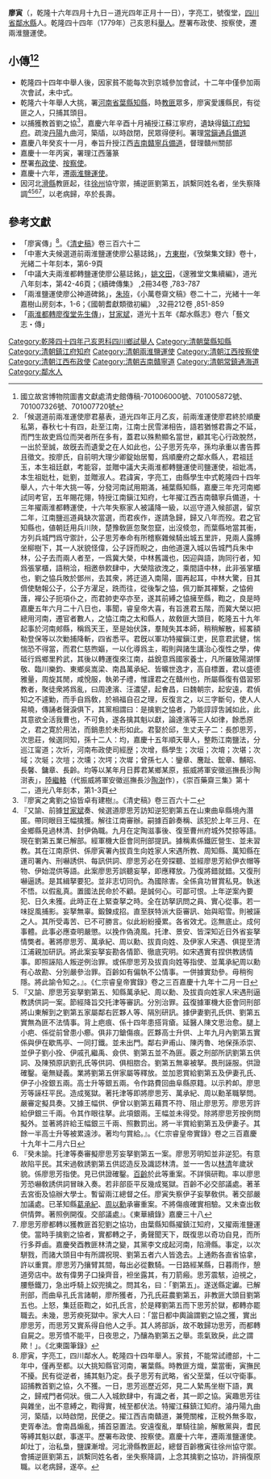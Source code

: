 {{明清人物信息框
| 姓名 = 廖寅
| 原名 = 
| 圖片名稱=  
| 圖片大小 = 220px
| 圖片說明 =  
| 最高職務 = 兩淮鹽運使
| 國家 = 大清
| 爵位 =
| 籍貫 = [[四川省|四川省]][[鄰水縣|鄰水縣]]
| 族裔 =  
| 旗籍 =  
| 字號 = 字亮工，號復堂
| 諡號 = 
| 出生日期 = 
| 出生地點 = 四川順慶府鄰水縣
| 逝世日期 =  
| 逝世地點 = 
| 墓葬 = 
| 配偶 = 邱氏
| 親屬 = 
* 先祖：廖德有；廖錠 
* 高祖：廖明命
* 曾祖：廖良碧
* 祖：廖忠謨（廷玉）；本生祖廖忠誥（廷獻） 
* 父：廖貞泰（能容） 
* 子二：[[廖思芳|廖思芳]]；[[廖思莊|廖思莊]]；
* 孫：廖增；廖垣；廖堪；廖域；廖埏；廖堮
**廖思芳子：[[廖均|廖均]]（嘉慶十五年順天舉人，整飭江南鹽法，分巡江甯道）；[[廖圻|廖圻]]（河南布政使司經歴）；廖埏；廖堉；廖塏；廖垓
**廖思莊子：廖墉、廖坦、廖墀、廖坊、廖堃、廖城、廖坤、廖壎、廖堂、廖奎、廖封、廖基
* 曾孫：廖鑾章；廖慶熙；廖麟趾；廖鈜章；廖黼昭；廖麟昭；廖長馨；廖長齡；[[廖鏡伊|廖鏡伊]]（坦子）；[[廖鏡明|廖鏡明]]（坦子）
* 其他：[[鄧邦述|鄧邦述]]<ref>「祖妣氏廖，鄰水兩淮鹽運使諱寅公曾孫女，江蘇候補道諱思芳公孫女，江南鹽巡道諱均公女，江蘇候補縣丞諱又復公、國學生諱瑞聯公、兩淮候補鹽知事印羹臣公胞姊，欽旌節孝，誥封宜人」，《清代硃卷集成》[[鄧邦述|鄧邦述]]履歷</ref>；[[趙增厚|趙增厚]]<ref>「妣氏廖，鄰水乾隆己亥恩科舉人江西贑南道兩淮鹽運使署江西布政使寅公曾孫女，候選同知思莊公孫女，貢生候補道思芳公姪孫女，附貢生坊公女，嵗貢生候選訓導墉公、嵗貢生候選訓導坦公胞姪女，嘉慶庚午科舉人刑部郎中江南鹽法道均公嫡堂姪女，廩貢生銘新公、庠生鋹新公胞姊，光緒庚辰科進士貴州天柱縣知縣鏡伊公，同治癸亥科進士戶部陝西司郎中鏡明公嫡堂妹，誥封宜人，晉贈恭人」，《清代硃卷集成》[[趙增厚|趙增厚]]履歷</ref><ref>「昉熙娶廖氏，鄰水乾隆己亥恩科舉人江西贑南道兩淮鹽運使署江西布政使寅公曾孫女，候補同知思莊公孫女，附貢生均公女，嵗貢生候選訓導墉公、嵗貢生候選訓導坦公胞姪女，庠生銘新胞姊，咸豐戊午科舉人辛未科大挑二等卽選教諭鏡伊、同治癸亥科進士戶部主事鏡明嫡堂妹」，《清代硃卷集成》趙敬熙趙晸熙趙昉熙履歷</ref>
| 出身 = 
* 乾隆四十四年己亥恩科舉人
| 經歷 = 
| 著作 =  
* 《補華陽國志三州郡縣目錄》一卷<ref>《清史稿》卷一百四十六</ref>
*
*
}}
'''廖寅'''（{{bd|1751年|5月14日|1824年|2月10日|catIdx=L廖}}，乾隆十六年四月十九日－道光四年正月十一日），字亮工，號復堂，[[四川省|四川省]][[鄰水縣|鄰水縣]]人。乾隆四十四年（1779年）己亥恩科[[舉人|舉人]]。歷署布政使、按察使，遷兩淮鹽運使。

== 小傳<ref>國立故宮博物院圖書文獻處清史館傳稿-701006000號、701005872號、701007326號、701007720號</ref><ref>「候選道前兩准運使廖君墓表，道光四年正月乙亥，前兩淮運使廖君終於順慶私第，春秋七十有四，赴至江南，江南士民雪涕相告，語若猶憾君壽之不延，而門生故吏爲位而哭者所在多有，蓋君以殊勲顯名當世，顧其宅心行政脫然，一出於至誠，故旣去而遺愛之在人如此也，公子思芳先卒，孫均承重以書告葬且徵文。按廖氏，自前明大理少卿錠始居蜀，爲順慶府之鄰水縣人，君祖廷玉，本生祖廷獻，考能容，並贈中議大夫兩淮都轉鹽運使司鹽運使，祖妣馮，本生祖妣杜，妣劉，並贈淑人。君諱寅，字亮工，由縣學生中式乾隆四十四年舉人，六十年大挑一等，分發河南試用期滿，補葉縣知縣，嘉慶三年充河南鄉試同考官，五年賜花翎，特授江南鎭江知府，七年擢江西吉南贛寧兵備道，十三年擢兩淮都轉運使，十六年失察家人被議降一級，以巡守道入候部選，留京二年，江南鹽巡道員缺次當選，而君疾作，遂請急歸，歸又八年而歿。君之官知縣也，値朝廷用兵川陜，楚豫敎匪忽聚忽竄，出沒倐忽，而葉縣地當其衝，方列兵城門爲守禦計，公子思芳奉命有所稽察雜候騎出城五里許，見兩人露膊坐柳樹下，其一人狀貌怪偉，公子訝而睨之，由他道還入城以告城門兵朱中林，公子去而兩人者至，一爲冀大榮，中林舊識也，因迎與語，詢同行者，知爲張掌櫃，語稍洽，相邀叅飮肆中，大榮陰欲洩之，乘間語中林，此非張掌櫃也，劉之恊兵敗於鄧州，去其衆，將迂道入南陽，圖再起耳，中林大驚，目其儕使馳報公子，公子方濯足，跣而往，從後掣之恊，佩刀斷其褌繫，之恊俯䕶，襌公子扼項仆之，而君帥吏卒亦至，遂其前縛之恊擁至縣，鞫之，良是時嘉慶五年六月二十八日也，事聞，睿皇帝大喜，有旨進君五階，而冀大榮以把總用河南，遷官者數人，之恊江南之太和縣人，故敎匪大頭目，乾隆五十九年起事於河南郟縣，稱爲天王，至是始伏誅，羣賊失其本師，稍稍解散，經畧額勒登保等以次勦捕降斬，四省悉平。君旣以軍功特擢鎭江吏，民意君武健，惴惴恐不得當，而君仁慈煦嫗，一以化導爲主，暇則與諸生講治心復性之學，俾砥行爲鄉里矜武，其後以轉運復來江南，益銳意爲國家養士，凡所羅致陽湖惲敬、臨川樂鈞、東鄉吳嵩梁、南昌萬承紀、皆曠世逸才，高自標置，君以盛德雅量，周旋其閒，咸悅服，執弟子禮，惟謹君之在贛州也，所屬縣復有倡習邪教者，聚徒衆將爲亂，曰周達濱、汪濃望，起㑹昌，曰魏朝宗，起安遠，君偵知之不遽勦，而手自爲敎，於禍福自召之理，反復言之，以三字斷句，使人人易曉，傳誦者聲淚俱下，其黨相謂曰：是擒劉之恊者，乃能諄諄吿誡如此，此其意欲全活我曹也，不可負，遂各擒其魁以獻，論達濱等三人如律，餘悉原之，君之寛於用法，而銷患於未形如此。君娶於邱，生丈夫子二：長卽思芳，次思莊，候選同知，孫十二人：均，嘉慶十五年順天舉人，整飭江南鹽法，分巡江甯道；次圻，河南布政使司經歴；次增，縣學生；次垣；次堉；次堪；次域；次埏；次塏；次壎；次堮；次墀；曾孫七人：鑾章、麐趾、鋐章、黼昭、長馨、鏞章、長齡。均等以某年月日葬君某鄉某原，振威將軍安徽巡撫長沙陶㴻表」，[[陸繼輅|陸繼輅]]（代振威將軍安徽巡撫長沙[[陶澍|陶澍]]作），《崇百藥齋三集》第十二，道光八年刻本，第1-3頁</ref> ==
* 乾隆四十四年中舉人後，因家貧不能每次到京城參加會試，十二年中僅參加兩次會試，未中式。
* 乾隆六十年舉人大挑，署[[河南省|河南省]][[葉縣|葉縣]][[知縣|知縣]]，時[[教匪|教匪]]眾多，廖寅愛護縣民，有從匪之人，只捕其頭目。
* 以捕獲教首劉之協<ref>『廖寅之禽劉之協皆卓有建樹』。《清史稿》卷三百六十二</ref>，嘉慶六年辛酉十月補授江蘇江寧府，遺缺得[[鎮江府|鎮江府]][[知府|知府]]。疏浚[[丹陽|丹陽]]九曲河，築牐，以時啟閉，民眾得便利。署理[[常鎭通兵備道|常鎭通兵備道]]
* 嘉慶八年癸亥十一月，奉旨升授江西[[吉南贛寧兵備道|吉南贛寧兵備道]]，督理贛州關部
* 嘉慶十一年丙寅，署理江西藩篆
* 歷署[[布政使|布政使]]、[[按察使|按察使]]。
* 嘉慶十六年，遷[[兩淮鹽運使|兩淮鹽運使]]。
* 因河北[[滑縣|滑縣]]教匪起，往[[徐州|徐州]]協守禦，捕逆匪劉第五，誤繫同姓名者，坐失察降調<ref>『又諭、前據[[甘家斌|甘家斌]]奏、候選道廖思芳訪知逆犯劉第五在山東曲阜縣境內潛匿。帶同眼目王幅擒獲。解往江南審辦。嗣據百齡奏稱、該犯於上年三月、在金鄉縣見過林清、封伊偽職。九月在定陶滋事後、復至曹州府城外焚掠等語。現在劉第五業已解部。經軍機大臣會同刑部提訊。據稱素係鐵匠營生、並未習教。其在江南原供、係廖寅署內拔貢生向姓家人宋遇所教、周知縣、萬知縣在運司署內、刑嚇誘供、每訊供詞、廖思芳必在旁探聽、並經廖思芳給伊衣帽等物、伊始混供等語。此案廖思芳誤聽妄拏，即應釋放。乃復將錯就錯。又復刑嚇逼誘。是其緝拏要犯。並非志切同仇。為國除害。全係貪功冒賞私見。執迷不悟。以假亂真。置國法民命於不顧。是誠何心。可鄙可恨。上年逆案內要犯、日久未獲。此時正在上緊查拏之時。全在訪拏訊問之員、實心從事。若一味捉風捕影。妄拏無辜。鍛鍊成招。直至朕特派大臣審訊、始與昭雪。則被誣之人。其所受毒苦、已不可勝言。似此紛紛擾累。各省效尤。迄無底止。成何事體。此事必應查明嚴懲。以挽作偽澆風。托津、景安、皆深知近日外省妄拏情獘者。著將廖思芳、萬承紀、周以勳、拔貢向姓、及伊家人宋遇、俱提至清江浦親加研訊。將此案妄拏妄勘各情節、徹底究明。如宋遇實有捏供教誘情事。即照誣陷人叛逆例治罪。或係廖思芳及拔貢向姓等指使、並萬承紀周以勳有心故勘、分別嚴參治罪。百齡如有偏執不公情事。一併據實劾參。毋稍徇隱。將此諭令知之。』。《仁宗睿皇帝實錄》卷之三百嘉慶十九年十二月一日</ref><ref>『又諭、廖思芳妄拏劉第五、知縣萬承紀、周以勳、及拔貢向姓家人宋遇刑逼教誘供詞一案。節經降旨交托津等審訊。分別治罪。茲復據軍機大臣會同刑部將山東解到之劉第五家屬鄰右匠夥人等、隔別研訊。據伊妻劉孔氏供、劉第五實無為匪不法情事。背上疤痕、係十四年患搭背瘡。延醫人陳文思治愈。腿上小疤、係從前曾患小癤。俱非刀鎗傷痕。匠夥高士升供、上年九月內劉第五實係與伊在歇馬亭、一同打鐵。並未出門。鄰右尹甫山、陳丙魯、地保孫添崇、並伊子劉小拴、伊戚孔繼禹、僉供、劉第五並不為匪。覈之刑部所訊劉第五供詞、及陳預原訊劉孔氏等供詞、俱相脗合。劉第五無辜被拏。畏刑誣服。供證確鑿。毫無疑義。業將劉第五併家屬等釋放。並加恩賞給劉第五及伊妻孔氏、伊子小拴銀五兩。高士升等銀五兩。令作路費回曲阜縣原籍。以示矜卹。廖思芳等誣枉平民。造成冤獄。著托津等即將廖思芳、萬承紀、周以勳革職拏問。嚴審定擬具奏。又據王幅供、伊曾以劉第五藉貫不符、阻止廖思芳。廖思芳許給伊銀三千兩。令其作眼往拏。此項銀兩。王幅並未得受。除將廖思芳按例問擬外。並著將許給王幅銀三千兩、照數罰出。將一半賞給劉第五及伊妻子。其餘一半高士升等被累遠涉。著均勻賞給。』。《仁宗睿皇帝實錄》卷之三百嘉慶十九年十二月六日</ref><ref>『癸未諭。托津等奏審擬廖思芳妄拏劉第五一案。廖思芳明知並非逆犯。有意故陷平民。其宋過敎誘劉第五供認造反及識認林清。並一一吿以[[林清|林清]]年歲狀貌。係廖思芳指使。見已供證確鑿。[[百齡|百齡]]於此等重案。不詳愼研鞫。率以廖思芳恐嚇敎誘供詞冒昧入奏。若非部臣平反幾成冤獄。百齡不必交部議處。著革去宮銜及協辦大學士。暫留兩江總督之任。廖寅失察伊子妄拏敎供。著交部嚴加議處。已革知縣[[葛承紀|葛承紀]]、[[周以勳|周以勳]]承審重案。不將傷痕確實相驗。又未查出敎供情弊。著照例開復。交部議處』。《東華續錄》嘉慶三十八</ref><ref>廖思芳廖都轉以獲教匪首犯劉之協功，由葉縣知縣擢鎮江知府，又擢兩淮鹽運使。當時手擒劉之協者，實都轉之子，勇聲聞天下，既復思以奇功自見，而所行多莽鹵。嘉慶癸酉教匪林清之變，其黨李文成起河南，陷滑縣。事定，以次駢戮，而諸大頭目中有所謂祝現、劉第五者六人皆逸去。上通飭各直省協拿，許以重賞。廖思芳乃攘臂其間，每出必從數騎。一日路經某縣，日暮雨作，憩道旁店中。故有偉男子口操齊音，袒坐露其{{PUA|}}，有刀箭瘢。思芳震駭，迫視之，腰懸鐵刀，急出呼騎上奴兜擒之。問其名，曰：「劉第五」。遂送縣定讞。已解刑部，而曲阜孔氏言諸朝，廖所獲者，乃孔氏莊農劉第五，非教匪大頭目劉第五也。上怒，集廷臣鞫之，如孔氏言，於是釋劉第五而下思芳於獄，都轉亦罷職去。未幾，思芳瘐死獄中。家大人曰：「當日都中輿論謂劉之協之獲，實出廖思芳，而思芳又實系得自他人之手。其人將部訴，故不敢歸功思芳，而都轉自屍之。思芳憤不能平，日夜思之，乃釀為劉第五之舉。乖氣致戾，此之謂歟！」。《北東園筆錄》</ref>，以老病歸，卒於長壽。

== 參考文獻 ==
* 「廖寅傳」<ref>廖寅，字亮工，四川鄰水人。乾隆四十四年舉人。家貧，不能常試禮部，十二年中，僅再至都。以大挑知縣官河南，署葉縣。時教匪方熾，葉當衝，寅撫民不擾。民有從逆者，捕其魁乃定。長子思芳有武略，省父至葉，任以守衛事。詔捕教首劉之協，久不獲。一日，思芳巡歷近郊，見二人縶馬坐樹下語，異之，歸戒門者伺狀。俄二人入城飲肆中，有識之者，其一即之協。寅趣思芳往與雜坐，出不意縛之，鞫得實，械至都伏法。特擢江蘇鎮江知府。濬丹陽九曲河，築牐，以時啟閉，民便之。擢江西吉南贛道，兼筦關榷，正稅外無多取，吏胥奉法。會南昌煽亂，捕首惡置法。安遠復亂，單騎往諭，解散黨與，耆民等縛其魁以獻，事遂平。歷署布政使、按察使。嘉慶十六年，遷兩淮鹽運使。卹灶丁，治私梟，鹽課漸增。河北滑縣教匪起，總督百齡檄寅往徐州協守禦。會捕逆匪劉第五，誤繫同姓名者，坐失察降調，上念其擒劉之協功，許捐復原職。以老病歸，遂卒。</ref>。《[[清史稿|清史稿]]》卷三百六十二
* 「中憲大夫候選道前兩淮鹽運使廖公墓誌銘」，[[方東樹|方東樹]]，《攷槃集文録》卷十，光緒二十年刻本，第6-9頁
* 「中議大夫兩淮都轉鹽運使廖公墓誌銘」，[[姚文田|姚文田]]，《邃雅堂文集續編》，道光八年刻本，第42-46頁；《續碑傳集》 ,2冊34卷 ,783-787
* 「兩淮鹽運使廖公神道碑銘」，[[朱珔|朱珔]]，《小萬卷齋文稿》卷二十二，光緒十一年嘉樹山房刻本，1-6；《國朝耆獻類徵初編》 ,32冊212卷 ,851-859
* 「[[s:道光十八年增刻鄰水縣志#兩淮都傳廖復堂先生傳〔翰林甘家斌〕|兩淮都轉廖復堂先生傳]]」，[[甘家斌|甘家斌]]，道光十五年《鄰水縣志》卷六「藝文志・傳」

{{reflist|3}}
[[Category:乾隆四十四年己亥恩科四川鄉試舉人|Category:乾隆四十四年己亥恩科四川鄉試舉人]]
[[Category:清朝葉縣知縣|Category:清朝葉縣知縣]]
[[Category:清朝鎮江府知府|Category:清朝鎮江府知府]]
[[Category:清朝兩淮鹽運使|Category:清朝兩淮鹽運使]]
[[Category:清朝江西按察使|Category:清朝江西按察使]]
[[Category:清朝江西布政使|Category:清朝江西布政使]]
[[Category:清朝吉南贛寧道|Category:清朝吉南贛寧道]]
[[Category:清朝常鎮通海道|Category:清朝常鎮通海道]]
[[Category:鄰水人|Category:鄰水人]]